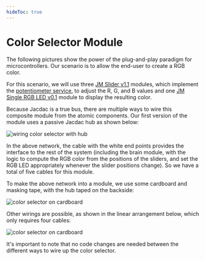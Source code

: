 ```yaml
---
hideToc: true
---
```


# Color Selector Module

The following pictures show the power of the plug-and-play paradigm
for microcontrollers.  Our scenario is to allow the 
end-user to create a RGB color.

For this scenario, we will use three [JM Slider v1.1](/devices/microsoft-research/jmslider49v11) 
modules, which implement the [potentiometer service](/services/potentiometer/), to adjust
the R, G, and B values and 
one [JM Single RGB LED v0.1](/devices/microsoft-research/jmsinglergbled42v01) module 
to display the resulting color.

Because Jacdac is a true bus, there are multiple ways to wire this composite module from
the atomic components. Our first version of the module uses a passive Jacdac hub as shown
below:

![wiring color selector with hub](./hub.jpg)

In the above network, the cable with the white end points provides the interface to the 
rest of the system (including the brain module, with the logic to compute the RGB color 
from the positions of the sliders, and set the RGB LED appropriately whenever the slider
positions change).  So we have a total of five cables for this module. 

To make the above network into a module, we use some cardboard and masking tape, 
with the hub taped on the backside:

![color selector on cardboard](./cardboard.jpg)

Other wirings are possible, as shown in the linear arrangement below, which only
requires four cables:

![color selector on cardboard](./alternate.jpg)

It's important to note that no code changes are needed between the different
ways to wire up the color selector.
